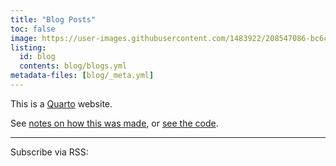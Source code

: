 ```yaml
---
title: "Blog Posts"
toc: false
image: https://user-images.githubusercontent.com/1483922/208547086-bc6c1f9a-ecd3-4fee-a495-48cc2a7dda84.png
listing: 
  id: blog
  contents: blog/blogs.yml
metadata-files: [blog/_meta.yml]
---
```


This is a [Quarto](https://quarto.org/docs/websites) website.

See [notes on how this was made](), or [see the code](https://github.com/hamelsmu/minimal-site).

---

Subscribe via RSS: [<i class="bi bi-rss"></i>](index.xml)

:::{.blog}
:::

